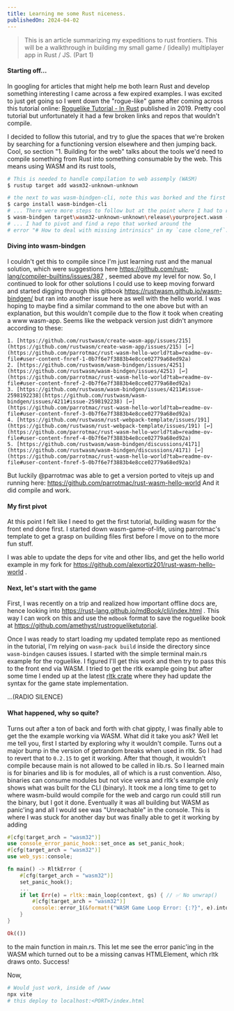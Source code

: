```yaml
---
title: Learning me some Rust niceness.
publishedOn: 2024-04-02
---
```


> This is an article summarizing my expeditions to rust frontiers. This will be a walkthrough in building my small game /  (ideally) multiplayer app in Rust / JS.
(Part 1)

#### Starting off...
In googling for articles that might help me both learn Rust and develop something interesting I came across a few expired examples. I was excited to just get going so I went down the "rogue-like" game after coming across this tutorial online: [Roguelike Tutorial - In Rust](https://bfnightly.bracketproductions.com/rustbook/chapter_0.html) published in 2019. Pretty cool tutorial but unfortunately it had a few broken links and repos that wouldn't compile.

I decided to follow this tutorial, and try to glue the spaces that we're broken by searching for a functioning version elsewhere and then jumping back. Cool, so section "1. Building for the web" talks about the tools we'd need to compile something from Rust into something consumable by the web. This means  using WASM and its rust tools,

```bash
# This is needed to handle compilation to web assemply (WASM)
$ rustup target add wasm32-unknown-unknown

# the next to was wasm-bindgen-cli, note this was borked and the first deviation from the tutorial. It installs fine but doesn't compile later on.
$ cargo install wasm-bindgen-cli
# ... There were more steps to follow but at the point where I had to run
$ wasm-bindgen target\wasm32-unknown-unknown\release\yourproject.wasm --out-dir wasm --no-modules --no-typescript
# ... I had to pivot and find a repo that worked around the
# error "# How to deal with missing intrinsics" in my `case clone_ref`.

```

#### Diving into wasm-bindgen
I couldn't get this to compile since I'm just learning rust and the manual solution, which were suggestions here https://github.com/rust-lang/compiler-builtins/issues/387 , seemed above my level for now. So, I continued to look for other solutions I could use to keep moving forward and started digging through this gitbook https://rustwasm.github.io/wasm-bindgen/ but ran into another issue here as well with the hello world. I was hoping to maybe find a similar command to the one above but with an explanation, but this wouldn't compile due to the flow it took when creating a www wasm-app. Seems like the webpack version just didn't anymore according to these:
```
1. [https://github.com/rustwasm/create-wasm-app/issues/215](https://github.com/rustwasm/create-wasm-app/issues/215) [↩](https://github.com/parrotmac/rust-wasm-hello-world?tab=readme-ov-file#user-content-fnref-1-0b7f6e7f3883b4e8cce02779a68ed92a)
2. [https://github.com/rustwasm/wasm-bindgen/issues/4251](https://github.com/rustwasm/wasm-bindgen/issues/4251) [↩](https://github.com/parrotmac/rust-wasm-hello-world?tab=readme-ov-file#user-content-fnref-2-0b7f6e7f3883b4e8cce02779a68ed92a)
3. [https://github.com/rustwasm/wasm-bindgen/issues/4211#issue-2598192238](https://github.com/rustwasm/wasm-bindgen/issues/4211#issue-2598192238) [↩](https://github.com/parrotmac/rust-wasm-hello-world?tab=readme-ov-file#user-content-fnref-3-0b7f6e7f3883b4e8cce02779a68ed92a)
4. [https://github.com/rustwasm/rust-webpack-template/issues/191](https://github.com/rustwasm/rust-webpack-template/issues/191) [↩](https://github.com/parrotmac/rust-wasm-hello-world?tab=readme-ov-file#user-content-fnref-4-0b7f6e7f3883b4e8cce02779a68ed92a)
5. [https://github.com/rustwasm/wasm-bindgen/discussions/4171](https://github.com/rustwasm/wasm-bindgen/discussions/4171) [↩](https://github.com/parrotmac/rust-wasm-hello-world?tab=readme-ov-file#user-content-fnref-5-0b7f6e7f3883b4e8cce02779a68ed92a)
```

But luckily @parrotmac was able to get a version ported to vitejs up and running here: https://github.com/parrotmac/rust-wasm-hello-world
And it did compile and work.

#### My first pivot
At this point I felt like I need to get the first tutorial, building wasm for the front end done first. I started down wasm-game-of-life, using parrotmac's template to get a grasp on building files first before I move on to the more fun stuff.

I was able to update the deps for vite and other libs, and get the hello world example in my fork for https://github.com/alexortiz201/rust-wasm-hello-world .

#### Next, let's start with the game

First, I was recently on a trip and realized how important offline docs are, hence looking into https://rust-lang.github.io/mdBook/cli/index.html . This way I can work on this and use the `mdbook` format to save the roguelike book at https://github.com/amethyst/rustrogueliketutorial.

Once I was ready to start loading my updated template repo as mentioned in the tutorial, I'm relying on `wasm-pack build` inside the directory since `wasm-bindgen` causes issues. I started with the simple terminal main.rs example for the roguelike. I figured I'll get this work and then try to pass this to the front end via WASM. I tried to get the rltk example going but after some time I ended up at the latest [rltk crate](https://crates.io/crates/rltk) where they had update the syntax for the game state implementation.

...(RADIO SILENCE)

#### What happened, why so quite?
Turns out after a ton of back and forth with chat gippty, I was finally able to get the the example working via WASM. What did it take you ask? Well let me tell you, first I started by exploring why it wouldn't compile. Turns out a major bump in the version of getrandom breaks when used in rltk. So I had to revert that to `0.2.15` to get it working. After that though, it wouldn't compile because main is not allowed to be called in lib.rs. So I learned main is for binaries and lib is for modules, all of which is a rust convention. Also, binaries can consume modules but not vice versa and rltk's example only shows what was built for the CLI (binary). It took me a long time to get to where wasm-build would compile for the web and cargo run could still run the binary, but I got it done. Eventually it was all building but WASM as panic'ing and all I would see was "Unreachable" in the console. This is where I was stuck for another day but was finally able to get it working by adding

```rust
#[cfg(target_arch = "wasm32")]
use console_error_panic_hook::set_once as set_panic_hook;
#[cfg(target_arch = "wasm32")]
use web_sys::console;

fn main() -> RltkError {
	#[cfg(target_arch = "wasm32")]
	set_panic_hook();
	...
	if let Err(e) = rltk::main_loop(context, gs) { // ✅ No unwrap()
		#[cfg(target_arch = "wasm32")]
		console::error_1(&format!("WASM Game Loop Error: {:?}", e).into());
	}
}

Ok(())
```

to the main function in main.rs. This let me see the error panic'ing in the WASM which turned out to be a missing canvas HTMLElement, which rltk draws onto. Success!

Now,
```bash
# Would just work, inside of /www
npx vite
# this deploy to localhost:<PORT>/index.html
```
